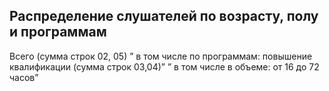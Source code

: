 ## Распределение слушателей по возрасту, полу и программам {#demography-distribution}

Всего (сумма строк  02, 05)
"   в том числе по программам: 
      повышение квалификации  (сумма строк 03,04)"
"         в том числе в объеме:
            от 16 до 72 часов"

